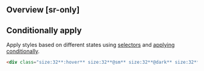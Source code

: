 ## Overview [sr-only]
<Overview/>

## Conditionally apply
Apply styles based on different states using [selectors](/guide/state-selectors) and [applying conditionally](/guide/applying-conditionally).
```html
<div class="size:32**:hover** size:32**@sm** size:32**@dark** size:32**@print**">…</div>
```

